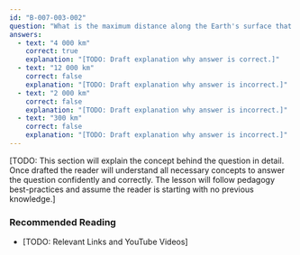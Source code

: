 ```yaml
---
id: "B-007-003-002"
question: "What is the maximum distance along the Earth's surface that is normally covered in one hop using the F2 region?"
answers:
  - text: "4 000 km"
    correct: true
    explanation: "[TODO: Draft explanation why answer is correct.]"
  - text: "12 000 km"
    correct: false
    explanation: "[TODO: Draft explanation why answer is incorrect.]"
  - text: "2 000 km"
    correct: false
    explanation: "[TODO: Draft explanation why answer is incorrect.]"
  - text: "300 km"
    correct: false
    explanation: "[TODO: Draft explanation why answer is incorrect.]"
---
```


[TODO: This section will explain the concept behind the question in detail. Once drafted the reader will understand all necessary concepts to answer the question confidently and correctly. The lesson will follow pedagogy best-practices and assume the reader is starting with no previous knowledge.]

### Recommended Reading

- [TODO: Relevant Links and YouTube Videos]

